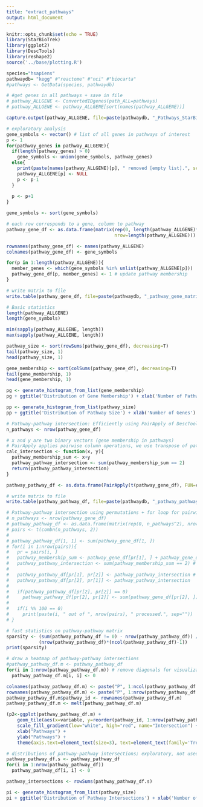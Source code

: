 ```yaml
---
title: "extract_pathways"
output: html_document
---
```


```r
knitr::opts_chunk$set(echo = TRUE)
library(StarBioTrek)
library(ggplot2)
library(DescTools)
library(reshape2)
source('../base/plotting.R')
```

```r
species="hsapiens"
pathwaydb= "kegg" #"reactome" #"nci" #"biocarta" 
#pathways <- GetData(species, pathwaydb)

# #get genes in all pathways + save in file
# pathway_ALLGENE <- ConvertedIDgenes(path_ALL=pathways)
# pathway_ALLGENE <- pathway_ALLGENE[sort(names(pathway_ALLGENE))]
```

```r
capture.output(pathway_ALLGENE, file=paste(pathwaydb, "_Pathways_StarBioTrek_", Sys.Date(), ".txt", sep=""))
```

```r
# exploratory analysis
gene_symbols <- vector() # list of all genes in pathways of interest
p <- 1
for(pathway_genes in pathway_ALLGENE){
  if(length(pathway_genes) > 0)
    gene_symbols <- union(gene_symbols, pathway_genes)
  else{
    print(paste(names(pathway_ALLGENE)[p], " removed [empty list].", sep=""))
    pathway_ALLGENE[p] <- NULL
    p <- p-1
  }
    
  p <- p+1
}

gene_symbols <- sort(gene_symbols)
```

```r
# each row corresponds to a gene, column to pathway
pathway_gene_df <- as.data.frame(matrix(rep(0, length(pathway_ALLGENE)*length(gene_symbols)), 
                                        nrow=length(pathway_ALLGENE)))

rownames(pathway_gene_df) <- names(pathway_ALLGENE)
colnames(pathway_gene_df) <- gene_symbols

for(p in 1:length(pathway_ALLGENE)){
  member_genes <- which(gene_symbols %in% unlist(pathway_ALLGENE[p]))
  pathway_gene_df[p, member_genes] <- 1 # update pathway membership
}

# write matrix to file
write.table(pathway_gene_df, file=paste(pathwaydb, "_pathway_gene_matrix_", Sys.Date(), ".txt", sep=""), row.names=T, col.names=T, quote=F)
```

```r
# Basic statistics
length(pathway_ALLGENE)
length(gene_symbols)

min(sapply(pathway_ALLGENE, length))
max(sapply(pathway_ALLGENE, length))

pathway_size <- sort(rowSums(pathway_gene_df), decreasing=T)
tail(pathway_size, 1)
head(pathway_size, 1)

gene_membership <- sort(colSums(pathway_gene_df), decreasing=T)
tail(gene_membership, 1)
head(gene_membership, 1)
```

```r
pg <- generate_histogram_from_list(gene_membership)
pg + ggtitle('Distribution of Gene Membership') + xlab('Number of Pathways') + ylab('Frequency')

pp <- generate_histogram_from_list(pathway_size) 
pp + ggtitle('Distribution of Pathway Size') + xlab('Number of Genes') + ylab('Frequency') # + xlim(0, 100) # enforce x-axis range
```

```r
# Pathway-pathway intersection: Efficiently using PairApply of DescTools
n_pathways <- nrow(pathway_gene_df)

# x and y are two binary vectors (gene membership in pathways)
# PairApply applies pairwise column operations, we use transpose of pathway_gene_df
calc_intersection <- function(x, y){
  pathway_membership_sum <- x+y
  pathway_pathway_intersection <- sum(pathway_membership_sum == 2)
  return(pathway_pathway_intersection)
}

pathway_pathway_df <- as.data.frame(PairApply(t(pathway_gene_df), FUN=calc_intersection))

# write matrix to file
write.table(pathway_pathway_df, file=paste(pathwaydb, "_pathway_pathway_matrix_", Sys.Date(), ".txt", sep=""), row.names=T, col.names=T, quote=F)
```


```r
# Pathway-pathway intersection using permutations + for loop for pairwise comparisons; considerably less efficient than the one above 
# n_pathways <- nrow(pathway_gene_df)
# pathway_pathway_df <- as.data.frame(matrix(rep(0, n_pathways^2), nrow=n_pathways))
# pairs <- t(combn(n_pathways, 2))
# 
# pathway_pathway_df[1, 1] <- sum(pathway_gene_df[1, ])
# for(i in 1:nrow(pairs)){
#   pr = pairs[i, ]
#   pathway_membership_sum <- pathway_gene_df[pr[1], ] + pathway_gene_df[pr[2], ] # element wise sum of binary vectors
#   pathway_pathway_intersection <- sum(pathway_membership_sum == 2) # counting number of intersections (~AND operation)
# 
#   pathway_pathway_df[pr[1], pr[2]] <- pathway_pathway_intersection # update intersection values
#   pathway_pathway_df[pr[2], pr[1]] <- pathway_pathway_intersection
#   
#   if(pathway_pathway_df[pr[2], pr[2]] == 0)
#     pathway_pathway_df[pr[2], pr[2]] <- sum(pathway_gene_df[pr[2], ]) # update diagonal (reflexive) values
#   
#   if(i %% 100 == 0)
#     print(paste(i, " out of ", nrow(pairs), " processed.", sep=""))
# }
```

```r
# fast statistics on pathway-pathway matrix
sparsity <- (sum(pathway_pathway_df != 0) - nrow(pathway_pathway_df)) / 
            (nrow(pathway_pathway_df)*(ncol(pathway_pathway_df)-1))
print(sparsity)
```

```r
# draw a heatmap of pathway-pathway intersections
#pathway_pathway_df.m <- pathway_pathway_df
for(i in 1:nrow(pathway_pathway_df.m)) # remove diagonals for visualization purposes (to remove high outlying values in diagonal)
  pathway_pathway_df.m[i, i] <- 0

colnames(pathway_pathway_df.m) <- paste("P", 1:ncol(pathway_pathway_df.m), sep="")
rownames(pathway_pathway_df.m) <- paste("P", 1:nrow(pathway_pathway_df.m), sep="")
pathway_pathway_df.m$pathway_id <- rownames(pathway_pathway_df.m)
pathway_pathway_df.m <- melt(pathway_pathway_df.m)

(p2<-ggplot(pathway_pathway_df.m) + 
    geom_tile(aes(x=variable, y=reorder(pathway_id, 1:nrow(pathway_pathway_df.m), order=T), fill=value), color="white") + 
    scale_fill_gradient(low="white", high="red", name="Intersection") + 
    xlab("Pathways") +
    ylab("Pathways") +
    theme(axis.text=element_text(size=3), text=element_text(family='Trebuchet MS', face='bold')))
```

```r
# distributions of pathway-pathway intersections; exploratory, not used in figure updates
pathway_pathway_df.s <- pathway_pathway_df
for(i in 1:nrow(pathway_pathway_df))
  pathway_pathway_df[i, i] <- 0

pathway_intersections <- rowSums(pathway_pathway_df.s)

pi <- generate_histogram_from_list(pathway_size) 
pi + ggtitle('Distribution of Pathway Intersections') + xlab('Number of Intersections') + ylab('Number of Pathways')
```